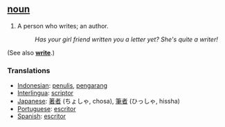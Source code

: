 ==[[noun]]==
#A person who writes; an author.
#:''Has your girl friend written you a letter yet? She's quite a writer!'' 

(See also ''' [[write]]'''.)

===Translations===
*[[Indonesian]]: [[tulis|penulis]], [[karang|pengarang]]
*[[Interlingua]]: [[scriptor]]
*[[Japanese]]: [[著者]] (ちょしゃ, chosa), [[筆者]] (ひっしゃ, hissha)
*[[Portuguese]]: [[escritor]]
*[[Spanish]]: [[escritor]]